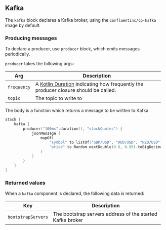## Kafka

The `kafka` block declares a Kafka broker, using the `confluentinc/cp-kafka` image by default.

### Producing messages
To declare a producer, use `producer` block, which emits messages periodically.

`producer` takes the following args:

| Arg         | Description                                                                                                                                                      |
|-------------|------------------------------------------------------------------------------------------------------------------------------------------------------------------|
| `frequency` | A [Kotlin Duration](https://kotlinlang.org/api/latest/jvm/stdlib/kotlin.time/-duration/) indicating how frequently the producer closure should be called. <br /> |
| `topic`     | The topic to write to                                                                                                                                            |

The body is a function which returns a message to be written to Kafka

```kotlin
stack {
    kafka {
        producer("100ms".duration(), "stockQuotes") {
            jsonMessage {
                mapOf(
                    "symbol" to listOf("GBP/USD", "AUD/USD", "NZD/USD").random(),
                    "price" to Random.nextDouble(0.8, 0.95).toBigDecimal()
                )
            }
        }
    }
}
```

### Returned values
When a `kafka` component is declared, the following data is returned:

| Key                | Description                                               |
|--------------------|-----------------------------------------------------------|
| `bootstrapServers` | The bootstrap servers address of the started Kafka broker |